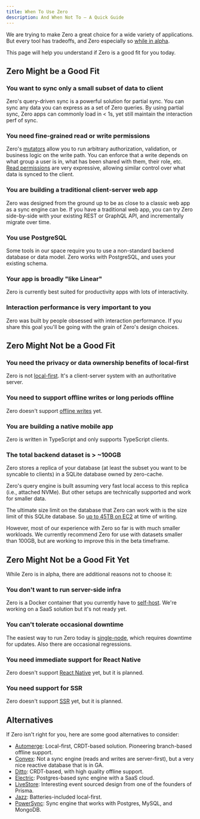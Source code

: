 ```yaml
---
title: When To Use Zero
description: And When Not To – A Quick Guide
---
```


We are trying to make Zero a great choice for a wide variety of applications. But every tool has tradeoffs, and Zero especially so [while in alpha](./status).

This page will help you understand if Zero is a good fit for you today.

## Zero Might be a Good Fit

### You want to sync only a small subset of data to client

Zero's query-driven sync is a powerful solution for partial sync. You can sync any data you can express as a set of Zero queries. By using partial sync, Zero apps can commonly load in < 1s, yet still maintain the interaction perf of sync.

### You need fine-grained read or write permissions

Zero's [mutators](./writing-data) allow you to run arbitrary authorization, validation, or business logic on the write path. You can enforce that a write depends on what group a user is in, what has been shared with them, their role, etc. [Read permissions](./permissions) are very expressive, allowing similar control over what data is synced to the client.

### You are building a traditional client-server web app

Zero was designed from the ground up to be as close to a classic web app as a sync engine can be. If you have a traditional web app, you can try Zero side-by-side with your existing REST or GraphQL API, and incrementally migrate over time.

### You use PostgreSQL

Some tools in our space require you to use a non-standard backend database or data model. Zero works with PostgreSQL, and uses your existing schema.

### Your app is broadly "like Linear"

Zero is currently best suited for productivity apps with lots of interactivity.

### Interaction performance is very important to you

Zero was built by people obsessed with interaction performance. If you share this goal you'll be going with the grain of Zero's design choices.

## Zero Might Not be a Good Fit

### You need the privacy or data ownership benefits of local-first

Zero is not [local-first](https://www.inkandswitch.com/essay/local-first/). It's a client-server system with an authoritative server.

### You need to support offline writes or long periods offline

Zero doesn't support [offline writes](./offline) yet.

### You are building a native mobile app

Zero is written in TypeScript and only supports TypeScript clients.

### The total backend dataset is > ~100GB

Zero stores a replica of your database (at least the subset you want to be syncable to clients) in a SQLite database owned by zero-cache.

Zero's query engine is built assuming very fast local access to this replica (i.e., attached NVMe). But other setups are technically supported and work for smaller data.

The ultimate size limit on the database that Zero can work with is the size limit of this SQLite database. So [up to 45TB on EC2](https://aws.amazon.com/ec2/instance-types/) at time of writing.

However, most of our experience with Zero so far is with much smaller workloads. We currently recommend Zero for use with datasets smaller than 100GB, but are working to improve this in the beta timeframe.

## Zero Might Not be a Good Fit **Yet**

While Zero is in alpha, there are additional reasons not to choose it:

### You don't want to run server-side infra

Zero is a Docker container that you currently have to [self-host](./deployment). We're working on a SaaS solution but it's not ready yet.

### You can't tolerate occasional downtime

The easiest way to run Zero today is [single-node](./deployment#guide-single-node-on-flyio), which requires downtime for updates. Also there are occasional regressions.

### You need immediate support for React Native

Zero doesn't support [React Native](./roadmap#q4-2025) yet, but it is planned.

### You need support for SSR

Zero doesn't support [SSR](./roadmap#beyond) yet, but it is planned.

## Alternatives

If Zero isn't right for you, here are some good alternatives to consider:

- [Automerge](https://automerge.org/): Local-first, CRDT-based solution. Pioneering branch-based offline support.
- [Convex](https://www.convex.dev/): Not a sync engine (reads and writes are server-first), but a very nice reactive database that is in GA.
- [Ditto](https://www.ditto.com/): CRDT-based, with high quality offline support.
- [Electric](https://electric-sql.com/): Postgres-based sync engine with a SaaS cloud.
- [LiveStore](https://livestore.dev/): Interesting event sourced design from one of the founders of Prisma.
- [Jazz](https://jazz.tools/): Batteries-included local-first.
- [PowerSync](https://powersync.com/): Sync engine that works with Postgres, MySQL, and MongoDB.

